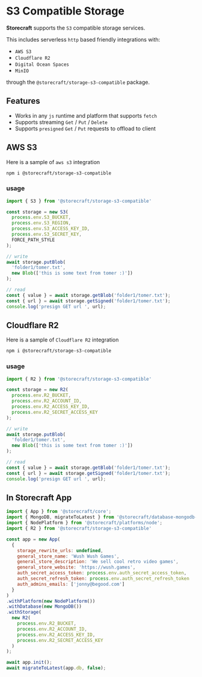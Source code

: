 # S3 Compatible **Storage**

**Storecraft** supports the `S3` compatible storage services.

This includes serverless `http` based friendly integrations with:
- `AWS S3`
- `Cloudflare R2`
- `Digital Ocean Spaces`
- `MinIO`

through the `@storecraft/storage-s3-compatible` package.

## Features
- Works in any `js` runtime and platform that supports `fetch`
- Supports streaming `Get` / `Put` / `Delete`
- Supports `presigned` `Get` / `Put` requests to offload to client


## AWS S3
Here is a sample of `aws s3` integration

```bash
npm i @storecraft/storage-s3-compatible
```

### usage

```js
import { S3 } from '@storecraft/storage-s3-compatible'

const storage = new S3(
  process.env.S3_BUCKET, 
  process.env.S3_REGION, 
  process.env.S3_ACCESS_KEY_ID, 
  process.env.S3_SECRET_KEY, 
  FORCE_PATH_STYLE
);

// write
await storage.putBlob(
  'folder1/tomer.txt', 
  new Blob(['this is some text from tomer :)'])
);

// read
const { value } = await storage.getBlob('folder1/tomer.txt');
const { url } = await storage.getSigned('folder1/tomer.txt');
console.log('presign GET url ', url);

```

## Cloudflare R2
Here is a sample of `Cloudflare R2` integration

```bash
npm i @storecraft/storage-s3-compatible
```

### usage

```js
import { R2 } from '@storecraft/storage-s3-compatible'

const storage = new R2(
  process.env.R2_BUCKET, 
  process.env.R2_ACCOUNT_ID, 
  process.env.R2_ACCESS_KEY_ID, 
  process.env.R2_SECRET_ACCESS_KEY
);

// write
await storage.putBlob(
  'folder1/tomer.txt', 
  new Blob(['this is some text from tomer :)'])
);

// read
const { value } = await storage.getBlob('folder1/tomer.txt');
const { url } = await storage.getSigned('folder1/tomer.txt');
console.log('presign GET url ', url);

```

## In Storecraft App

```js
import { App } from '@storecraft/core';
import { MongoDB, migrateToLatest } from '@storecraft/database-mongodb-node';
import { NodePlatform } from '@storecraft/platforms/node';
import { R2 } from '@storecraft/storage-s3-compatible'

const app = new App(
  {
    storage_rewrite_urls: undefined,
    general_store_name: 'Wush Wush Games',
    general_store_description: 'We sell cool retro video games',
    general_store_website: 'https://wush.games',
    auth_secret_access_token: process.env.auth_secret_access_token,
    auth_secret_refresh_token: process.env.auth_secret_refresh_token
    auth_admins_emails: ['jonny@begood.com']
  }
)
.withPlatform(new NodePlatform())
.withDatabase(new MongoDB())
.withStorage(
  new R2(
    process.env.R2_BUCKET, 
    process.env.R2_ACCOUNT_ID, 
    process.env.R2_ACCESS_KEY_ID, 
    process.env.R2_SECRET_ACCESS_KEY
  )
);

await app.init();
await migrateToLatest(app.db, false);

```
